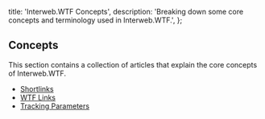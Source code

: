   title: 'Interweb.WTF Concepts',
  description:
    'Breaking down some core concepts and terminology used in Interweb.WTF.',
};

## Concepts

This section contains a collection of articles that explain the core concepts of Interweb.WTF.

- [Shortlinks](/docs/concepts/shortlinks)
- [WTF Links](/docs/concepts/wtf-links)
- [Tracking Parameters](/docs/concepts/tracking)
